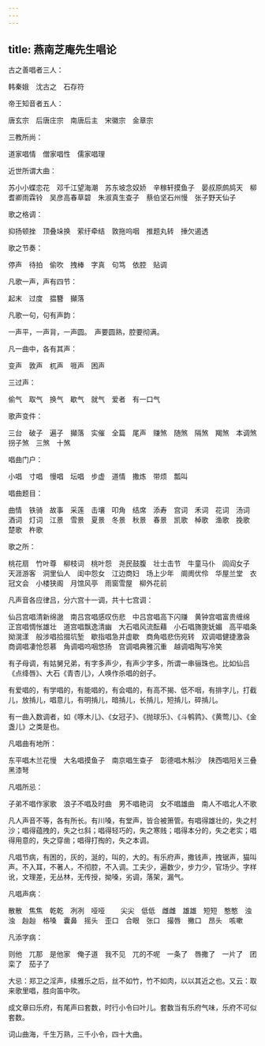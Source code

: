 ```yaml
---
---
---
```

title: 燕南芝庵先生唱论
---




古之善唱者三人：

韩秦娥　沈古之　石存符

帝王知音者五人：

唐玄宗　后唐庄宗　南唐后主　宋徽宗　金章宗

三教所尚：

道家唱情　僧家唱性　儒家唱理

近世所谓大曲：

苏小小蝶恋花　邓千江望海潮　苏东坡念奴娇　辛稼轩摸鱼子　晏叔原鹧鸪天　柳耆卿雨霖铃　吴彦高春草碧　朱淑真生查子　蔡伯坚石州慢　张子野天仙子

歌之格调：

抑扬顿挫　顶叠垛换　萦纡牵结　敦拖呜咽　推题丸转　捶欠遏透

歌之节奏：

停声　待拍　偷吹　拽棒　字真　句笃　依腔　贴调

凡歌一声，声有四节：

起末　过度　揾簪　攧落

凡歌一句，句有声韵：

一声平，一声背，一声圆。　声要圆熟，腔要彻满。

凡一曲中，各有其声：

变声　敦声　杌声　啀声　困声

三过声：

偷气　取气　换气　歇气　就气　爱者　有一口气

歌声变件：

三台　破子　遍子　攧落　实催　全篇　尾声　赚煞　随煞　隔煞　羯煞　本调煞　拐子煞　三煞　十煞

唱曲门户：

小唱　寸唱　慢唱　坛唱　步虚　道情　撒炼　带烦　瓢叫

唱曲题目：

曲情　铁骑　故事　采莲　击壤　叩角　结席　添寿　宫词　禾词　花词　汤词　酒词　灯词　江景　雪景　夏景　冬景　秋景　春景　凯歌　棹歌　渔歌　挽歌　楚歌　杵歌

歌之所：

桃花扇　竹叶尊　柳枝词　桃叶怨　尧民鼓腹　壮士击节　牛童马仆　闾阎女子　天涯游客　洞里仙人　闺中怨女　江边商妇　场上少年　阛阓优伶　华屋兰堂　衣冠文会　小楼狭阁　月馆风亭　雨窗雪屋　柳外花前

凡声音各应律吕，分六宫十一调，共十七宫调：

仙吕宫唱清新绵邈　南吕宫唱感叹伤悲　中吕宫唱高下闪赚　黄钟宫唱富贵缠绵　正宫唱惆怅雄壮　道宫唱飘逸清幽　大石唱风流酝藉　小石唱旖旎妩媚　高平唱条拗滉漾　般涉唱拾掇坑堑　歇指唱急并虚歇　商角唱悲伤宛转　双调唱健捷激袅　商调唱凄怆怨慕　角调唱呜咽悠扬　宫调唱典雅沉重　越调唱陶写冷笑

有子母调，有姑舅兄弟，有字多声少，有声少字多，所谓一串骊珠也。比如仙吕《点绛唇》、大石《青杏儿》，人唤作杀唱的刽子。

有爱唱的，有学唱的，有能唱的，有会唱的，有高不揭、低不咽，有排字儿，打截儿，放掯儿，唱意儿，有明掯儿，暗掯儿，长掯儿，短掯儿，碎掯儿。

有一曲入数调者，如《啄木儿》、《女冠子》、《抛球乐》、《斗鹌鹑》、《黄莺儿》、《金盏儿》之类是也。

凡唱曲有地所：

东平唱木兰花慢　大名唱摸鱼子　南京唱生查子　彰德唱木斛沙　陕西唱阳关三叠黑漆弩

凡唱所忌：

子弟不唱作家歌　浪子不唱及时曲　男不唱艳词　女不唱雄曲　南人不唱北人不歌

凡人声音不等，各有所长。有川嗓，有堂声，皆合被箫管。有唱得雄壮的，失之村沙；唱得蕴拽的，失之乜斜；唱得轻巧的，失之寒贱；唱得本分的，失之老实；唱得用意的，失之穿凿；唱得打掏的，失之本调。

凡唱节病，有困的，灰的，涎的，叫的，大的。有乐府声，撒钱声，拽锯声，猫叫声。不入耳，不著人，不彻腔，不入调。工夫少，遍数少，步力少，官场少。字样讹，文理差，无丛林，无传授，拗嗓，劣调，落架，漏气。

凡唱声病：

散散　焦焦　乾乾　冽冽　哑哑　 　尖尖　低低　雌雌　雄雄　短短　憨憨　浊浊　赸赸　格嗓　囊鼻　摇头　歪口　合眼　张口　撮唇　撇口　昂头　咳嗽

凡添字病：

则他　兀那　是他家　俺子道　我不见　兀的不呢　一条了　唇撒了　一片了　团栾了　茄子了

大忌：郑卫之淫声，续雅乐之后，丝不如竹，竹不如肉，以以其近之也。又云：取来歌里唱，胜向笛中吹。

成文章曰乐府，有尾声曰套数，时行小令曰叶儿。套数当有乐府气味，乐府不可似套数。

词山曲海，千生万熟，三千小令，四十大曲。